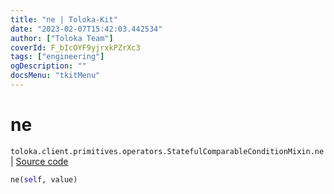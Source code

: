 ```yaml
---
title: "ne | Toloka-Kit"
date: "2023-02-07T15:42:03.442534"
author: ["Toloka Team"]
coverId: F_bIcOYF9yjrxkPZrXc3
tags: ["engineering"]
ogDescription: ""
docsMenu: "tkitMenu"
---
```


# ne
`toloka.client.primitives.operators.StatefulComparableConditionMixin.ne` | [Source code](https://github.com/Toloka/toloka-kit/blob/v1.1.3/src/client/primitives/operators.py#L200)

```python
ne(self, value)
```